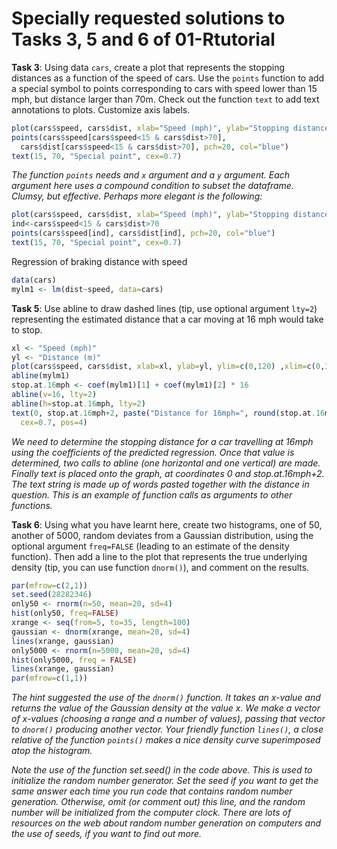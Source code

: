 # Specially requested solutions to Tasks 3, 5 and 6 of 01-Rtutorial

**Task 3**: Using data `cars`, create a plot that represents the stopping  distances as a function of the speed of cars. Use the `points` function to add a special symbol to points corresponding to cars with speed lower than 15 mph, but distance larger than 70m. Check out the function `text` to add text annotations to plots. Customize axis labels.

```r
plot(cars$speed, cars$dist, xlab="Speed (mph)", ylab="Stopping distance (m)")
points(cars$speed[cars$speed<15 & cars$dist>70], 
  cars$dist[cars$speed<15 & cars$dist>70], pch=20, col="blue")
text(15, 70, "Special point", cex=0.7)
```

*The function `points` needs and `x` argument and a `y` argument.  Each argument here uses a compound condition to subset the dataframe.  Clumsy, but effective.  Perhaps more elegant is the following:*

```r
plot(cars$speed, cars$dist, xlab="Speed (mph)", ylab="Stopping distance (m)")
ind<-cars$speed<15 & cars$dist>70
points(cars$speed[ind], cars$dist[ind], pch=20, col="blue")
text(15, 70, "Special point", cex=0.7)
```


Regression of braking distance with speed

```r
data(cars)
mylm1 <- lm(dist~speed, data=cars)
```


**Task 5**: Use abline to draw dashed lines (tip, use optional argument `lty=2`) representing the estimated distance that a car moving at 16 mph would take to stop.

```r
xl <- "Speed (mph)"
yl <- "Distance (m)"
plot(cars$speed, cars$dist, xlab=xl, ylab=yl, ylim=c(0,120) ,xlim=c(0,30))
abline(mylm1)
stop.at.16mph <- coef(mylm1)[1] + coef(mylm1)[2] * 16
abline(v=16, lty=2)
abline(h=stop.at.16mph, lty=2)
text(0, stop.at.16mph+2, paste("Distance for 16mph=", round(stop.at.16mph,2), "m"), 
  cex=0.7, pos=4)
```

*We need to determine the stopping distance for a car travelling at 16mph using the coefficients of the predicted regression.  Once that value is determined, two calls to abline (one horizontal and one vertical) are made.  Finally text is placed onto the graph, at coordinates 0 and stop.at.16mph+2.  The text string is made up of words pasted together with the distance in question.  This is an example of function calls as arguments to other functions.*


**Task 6**: Using what you have learnt here, create two histograms, one of 50, another of 5000, random deviates from a Gaussian distribution, using the optional argument `freq=FALSE` (leading to an estimate of the density function). Then add a line to the plot that represents the true underlying density (tip, you can use function `dnorm()`), and comment on the results.

```r
par(mfrow=c(2,1))
set.seed(28282346)
only50 <- rnorm(n=50, mean=20, sd=4)
hist(only50, freq=FALSE)
xrange <- seq(from=5, to=35, length=100)
gaussian <- dnorm(xrange, mean=20, sd=4)
lines(xrange, gaussian)
only5000 <- rnorm(n=5000, mean=20, sd=4)
hist(only5000, freq = FALSE)
lines(xrange, gaussian)
par(mfrow=c(1,1))
```

*The hint suggested the use of the `dnorm()` function.  It takes an x-value and returns the value of the Gaussian density at the value x.  We make a vector of x-values (choosing a range and a number of values), passing that vector to `dnorm()` producing another vector.  Your friendly function `lines()`, a close relative of the function `points()` makes a nice density curve superimposed atop the histogram.*

*Note the use of the function set.seed() in the code above.  This is used to initialize the random number generator.  Set the seed if you want to get the same answer each time you run code that contains random number generation.  Otherwise, omit (or comment out) this line, and the random number will be initialized from the computer clock. There are lots of resources on the web about random number generation on computers and the use of seeds, if you want to find out more.*